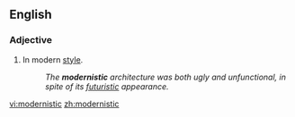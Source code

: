 ==English==
===Adjective===
{{en-adj}}

#In modern [[style]].
#:''The '''modernistic''' architecture was both ugly and unfunctional, in spite of its [[futuristic]] appearance.''

[[vi:modernistic]]
[[zh:modernistic]]